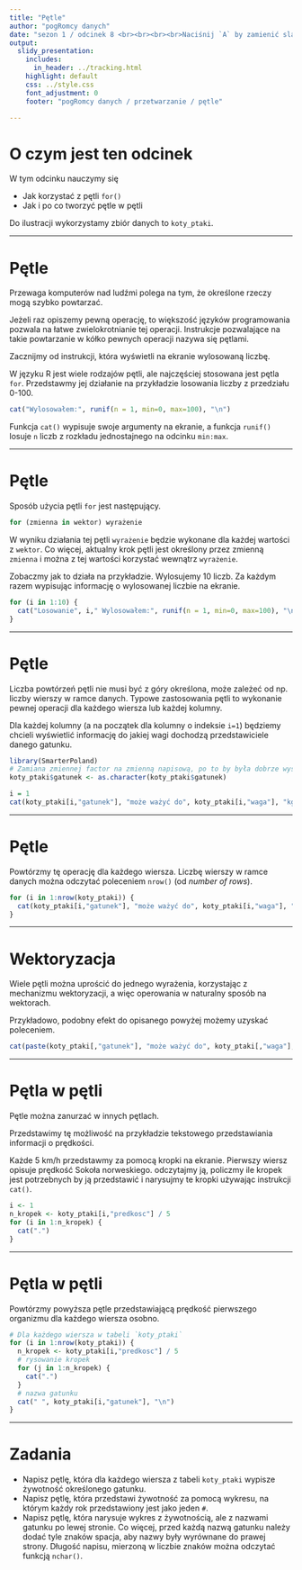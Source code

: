 ```yaml
---
title: "Pętle"
author: "pogRomcy danych"
date: "sezon 1 / odcinek 8 <br><br><br><br>Naciśnij `A` by zamienić slajdy na ciągły tekst. <br> Naciśnij `T` by wyświetlić spis treści."
output:
  slidy_presentation:
    includes:
      in_header: ../tracking.html
    highlight: default
    css: ../style.css
    font_adjustment: 0
    footer: "pogRomcy danych / przetwarzanie / pętle"

---
```


# O czym jest ten odcinek

W tym odcinku nauczymy się

- Jak korzystać z pętli `for()`
- Jak i po co tworzyć pętle w pętli

Do ilustracji wykorzystamy zbiór danych to `koty_ptaki`.

---

# Pętle

Przewaga komputerów nad ludźmi polega na tym, że określone rzeczy mogą szybko powtarzać.

Jeżeli raz opiszemy pewną operację, to większość języków programowania pozwala na łatwe zwielokrotnianie tej operacji. Instrukcje pozwalające na takie powtarzanie w kółko pewnych operacji nazywa się pętlami.

Zacznijmy od instrukcji, która wyświetli na ekranie wylosowaną liczbę.

W języku R jest wiele rodzajów pętli, ale najczęściej stosowana jest pętla `for`. Przedstawmy jej działanie na przykładzie losowania liczby z przedziału 0-100.

```r
cat("Wylosowałem:", runif(n = 1, min=0, max=100), "\n")
```

Funkcja `cat()` wypisuje swoje argumenty na ekranie, a funkcja `runif()` losuje `n` liczb z rozkładu jednostajnego na odcinku `min:max`.

---

# Pętle

Sposób użycia pętli `for` jest następujący. 

```r
for (zmienna in wektor) wyrażenie
```

W wyniku działania tej pętli `wyrażenie` będzie wykonane dla każdej wartości z `wektor`. Co więcej, aktualny krok pętli jest określony przez zmienną `zmienna` i można z tej wartości korzystać wewnątrz `wyrażenie`.

Zobaczmy jak to działa na przykładzie.
Wylosujemy 10 liczb. Za każdym razem wypisując informację o wylosowanej liczbie na ekranie.

```r
for (i in 1:10) {
  cat("Losowanie", i," Wylosowałem:", runif(n = 1, min=0, max=100), "\n")
}
```

---

# Pętle

Liczba powtórzeń pętli nie musi być z góry określona, może zależeć od np. liczby wierszy w ramce danych. 
Typowe zastosowania pętli to wykonanie pewnej operacji dla każdego wiersza lub każdej kolumny. 

Dla każdej kolumny (a na początek dla kolumny o indeksie `i=1`) będziemy chcieli wyświetlić informację do jakiej wagi dochodzą przedstawiciele danego gatunku.

```r
library(SmarterPoland)
# Zamiana zmiennej factor na zmienną napisową, po to by była dobrze wyświetlana
koty_ptaki$gatunek <- as.character(koty_ptaki$gatunek)

i = 1
cat(koty_ptaki[i,"gatunek"], "może ważyć do", koty_ptaki[i,"waga"], "kg\n")
```

---

# Pętle

Powtórzmy tę operację dla każdego wiersza. Liczbę wierszy w ramce danych można odczytać poleceniem `nrow()` (od *number of rows*).

```r
for (i in 1:nrow(koty_ptaki)) {
  cat(koty_ptaki[i,"gatunek"], "może ważyć do", koty_ptaki[i,"waga"], "kg\n")
}
```

---

# Wektoryzacja

Wiele pętli można uprościć do jednego wyrażenia, korzystając z mechanizmu wektoryzacji, a więc operowania w naturalny sposób na wektorach.

Przykładowo, podobny efekt do opisanego powyżej możemy uzyskać poleceniem.

```r
cat(paste(koty_ptaki[,"gatunek"], "może ważyć do", koty_ptaki[,"waga"], "kg\n"))
```


---

# Pętla w pętli

Pętle można zanurzać w innych pętlach. 

Przedstawimy tę możliwość na przykładzie tekstowego przedstawiania informacji o prędkości.

Każde 5 km/h przedstawmy za pomocą kropki na ekranie. Pierwszy wiersz opisuje prędkość Sokoła norweskiego. odczytajmy ją, policzmy ile kropek jest potrzebnych by ją przedstawić i narysujmy te kropki używając instrukcji `cat()`.

```r
i <- 1
n_kropek <- koty_ptaki[i,"predkosc"] / 5
for (i in 1:n_kropek) {
  cat(".")
}
```

---

# Pętla w pętli

Powtórzmy powyższa pętle przedstawiającą prędkość pierwszego organizmu dla każdego wiersza osobno.

```r
# Dla każdego wiersza w tabeli `koty_ptaki`
for (i in 1:nrow(koty_ptaki)) {
  n_kropek <- koty_ptaki[i,"predkosc"] / 5
  # rysowanie kropek
  for (j in 1:n_kropek) {
    cat(".")
  }
  # nazwa gatunku
  cat(" ", koty_ptaki[i,"gatunek"], "\n")
}
```

---

# Zadania

* Napisz pętlę, która dla każdego wiersza z tabeli `koty_ptaki` wypisze żywotność określonego gatunku.
* Napisz pętlę, która przedstawi żywotność za pomocą wykresu, na którym każdy rok przedstawiony jest jako jeden `#`.
* Napisz pętlę, która narysuje wykres z żywotnością, ale z nazwami gatunku po lewej stronie. Co więcej, przed każdą nazwą gatunku należy dodać tyle znaków spacja, aby nazwy były wyrównane do prawej strony. Długość napisu, mierzoną w liczbie znaków można odczytać funkcją `nchar()`.

